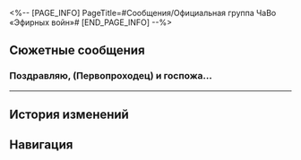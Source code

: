 <%-- [PAGE_INFO]
PageTitle=#Сообщения/Официальная группа ЧаВо «Эфирных войн»#
[END_PAGE_INFO] --%>
{{Сообщение Инфобокс
|id          = 93
|Изображение = НИП Официальная группа ЧаВо «Эфирных войн» Иконка.png
|Тип         = Группа
|Персонажи   = [[Джованни]]; [[Март 7]]; [[Первопроходец]]
|Фракция     = Другие
}}

==Сюжетные сообщения==
===Поздравляю, (Первопроходец) и госпожа...===
{{Сообщения
|условие_получения = 
|текст =
:'''Джованни:''' Поздравляю, (Первопроходец) и госпожа Март! Говорят, вы победили претендентов на чемпионство!
:'''Джованни:''' Теперь, когда у вас есть значки мастерства, вы можете бросить вызов эфирным духам-повелителям в Коридоре исчезающего эха.
:'''Март 7:''' Эфирным духам-повелителям?
:'''Март 7:''' Сурово как-то.
:'''Джованни:''' Да, они мощнее, чем обычные духи блуждающих данных, и их нельзя получить привычными способами.
:{Выбор} Нужен премиум-пропуск?
::'''(Первопроходец):''' Получается, есть какой-то там боевой пропуск, для которого нужно выполнить кучу квестов, и только тогда собрать духов?
::'''Джованни:''' Ну, это приём для удержания игроков, а в «Эфирных войнах» такой механики нет.
:{Выбор} Они выпадают в гаче?
::'''(Первопроходец):''' Получается, они только рандомно в гаче выпадают, и придётся раскошелиться, чтобы их собрать?
::'''Джованни:''' Нет-нет, ничего подобного. В наших «Эфирных войнах» нет монетизации.
::'''Джованни:''' По крайней мере, пока.
:{Выбор} Нужно аддоны покупать?
::'''(Первопроходец):''' Получается, нужно покупать аддоны просто чтобы нормально поиграть в полную игру?
::'''Джованни:''' Ха-ха, не беспокойтесь. В «Эфирных войнах» игрокам доступен сразу весь контент.
:'''Джованни:''' Сейчас объясню. По сути, в каждой победной зоне есть особое запечатанное измерение, в которое могут попасть только игроки, получившие значки мастерства.
:'''Джованни:''' В этих измерениях скрыты блуждающие данные эфирных духов-повелителей. Одна победа над ними принесёт все данные.
:'''Март 7:''' А раньше сказать нельзя было?!
:'''Март 7:''' [[Файл:Стикер ГПП 01 Март 7 06.png|80px]]
:'''Март 7:''' Мы уже отдыхать собрались.
:'''Джованни:''' Прошу прощения. Не ожидал, что вы так скоро получите значок мастерства.
:'''Джованни:''' Что ж, как будет время, отправляйтесь за ними в предыдущую победную зону. Эти могущественные эфирные духи наверняка пригодятся в последующих сражениях.
}}
----

==История изменений==
{{История изменений|3.5}}

==Навигация==
{{Сообщения Навбокс}}